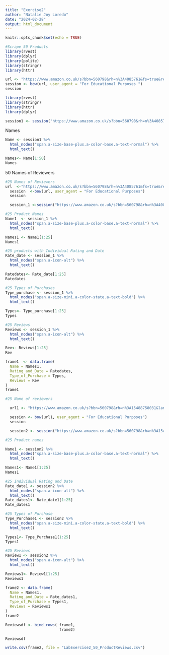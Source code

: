 ```yaml
---
title: "Exercise2"
author: "Natalie Joy Loredo"
date: "2024-02-28"
output: html_document
---
```


```r
knitr::opts_chunk$set(echo = TRUE)
```

```r
#Scrape 50 Products
library(rvest)
library(dplyr)
library(polite)
library(stringr) 
library(httr)

url <- "https://www.amazon.co.uk/s?bbn=560798&rh=n%3A4085761&fs=true&ref=lp_4085761_sar"
session <- bow(url, user_agent = "For Educational Purposes ")
session
```

```r
library(rvest)
library(stringr)
library(httr) 
library(dplyr)

session1 <- session("https://www.amazon.co.uk/s?bbn=560798&rh=n%3A4085761&fs=true&ref=lp_4085761_sar")
```
Names
```r
Name <- session1 %>%
  html_nodes("span.a-size-base-plus.a-color-base.a-text-normal") %>%
  html_text()

Names<- Name[1:50]
Names
```
50 Names of Reviewers
```r
#25 Names of Reviewers
url  <-"https://www.amazon.co.uk/s?bbn=560798&rh=n%3A4085761&fs=true&ref=lp_4085761_sar "
  session  <-bow(url, user_agent = "For Educational Purposes")
  session

  session_1 <-session("https://www.amazon.co.uk/s?bbn=560798&rh=n%3A4085761&fs=true&ref=lp_4085761_sar ")
```

```r
#25 Product Names
Name1  <- session_1 %>%
  html_nodes("span.a-size-base-plus.a-color-base.a-text-normal") %>%
  html_text()

Names1 <- Name1[1:25]
Names1
```

```r
#25 products with Individual Rating and Date
Rate_date <- session_1 %>%
  html_nodes("span.a-icon-alt") %>%
  html_text()

Ratedates<- Rate_date[1:25]
Ratedates
```

```r
#25 Types of Purchases
Type_purchase <- session_1 %>%
  html_nodes("span.a-size-mini.a-color-state.a-text-bold") %>%
  html_text()

Types<- Type_purchase[1:25]
Types
```

```r
#25 Reviews
Reviews <- session_1 %>%
  html_nodes("span.a-icon-alt") %>%
  html_text()

Rev<- Reviews[1:25]
Rev
```

```r
frame1  <- data.frame(
  Name = Names1,
  Rating_and_Date = Ratedates, 
  Type_of_Purchase = Types,
  Reviews = Rev
)
frame1
```

```r
#25 Name of reviewers

  url1 <- "https://www.amazon.co.uk/s?bbn=560798&rh=n%3A15488758031&language=en_GB&_encoding=UTF8&brr=1&content-id=amzn1.sym.c6fcbfa3-a0cb-49d1-be17-9aeb9a6d61f8&pd_rd_r=0adc0ff2-4259-4fcc-8d68-6eb71d9bce33&pd_rd_w=W7QFn&pd_rd_wg=sbk9d&pf_rd_p=c6fcbfa3-a0cb-49d1-be17-9aeb9a6d61f8&pf_rd_r=RPNSP1E1HKWW7695JR5A&rd=1&ref=Oct_d_odnav_d_4085731_0"

  session <- bow(url1, user_agent = "For Educational Purposes")
  session

  session2 <- session("https://www.amazon.co.uk/s?bbn=560798&rh=n%3A15488758031&language=en_GB&_encoding=UTF8&brr=1&content-id=amzn1.sym.c6fcbfa3-a0cb-49d1-be17-9aeb9a6d61f8&pd_rd_r=0adc0ff2-4259-4fcc-8d68-6eb71d9bce33&pd_rd_w=W7QFn&pd_rd_wg=sbk9d&pf_rd_p=c6fcbfa3-a0cb-49d1-be17-9aeb9a6d61f8&pf_rd_r=RPNSP1E1HKWW7695JR5A&rd=1&ref=Oct_d_odnav_d_4085731_0")
```

```r
#25 Product names

Name1 <- session2 %>%
  html_nodes("span.a-size-base-plus.a-color-base.a-text-normal") %>%
  html_text()

Names1<- Name1[1:25]
Names1
```

```r
#25 Individual Rating and Date
Rate_date1 <- session2 %>%
  html_nodes("span.a-icon-alt") %>%
  html_text()
Rate_dates1<- Rate_date1[1:25]
Rate_dates1
```

```r
#25 Types of Purchase
Type_Purchase1 <- session2 %>%
  html_nodes("span.a-size-mini.a-color-state.a-text-bold") %>%
  html_text()

Types1<- Type_Purchase1[1:25]
Types1
```

```r
#25 Reviews
Review1 <- session2 %>%
  html_nodes("span.a-icon-alt") %>%
  html_text()

Reviews1<- Review1[1:25]
Reviews1
```

```r
frame2 <- data.frame(
  Name = Names1,
  Rating_and_Date = Rate_dates1,
  Type_of_Purchase = Types1,
  Reviews = Reviews1
)
frame2
```

```r
Reviewsdf <- bind_rows( frame1, 
                        frame2)

Reviewsdf
```

```r
write.csv(frame2, file = "LabExercise2_50_ProductReviews.csv")
```